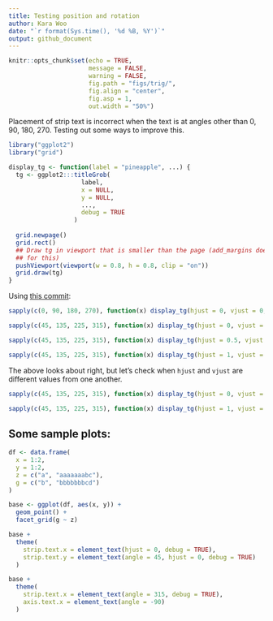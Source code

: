 ```yaml
---
title: Testing position and rotation
author: Kara Woo
date: "`r format(Sys.time(), '%d %B, %Y')`"
output: github_document
---
```


```r
knitr::opts_chunk$set(echo = TRUE,
                      message = FALSE,
                      warning = FALSE,
                      fig.path = "figs/trig/",
                      fig.align = "center",
                      fig.asp = 1,
                      out.width = "50%")
```

Placement of strip text is incorrect when the text is at angles other than 0,
90, 180, 270. Testing out some ways to improve this.

```r
library("ggplot2")
library("grid")
```

```r
display_tg <- function(label = "pineapple", ...) {
  tg <- ggplot2:::titleGrob(
                    label,
                    x = NULL,
                    y = NULL,
                    ...,
                    debug = TRUE
                  )
  
  grid.newpage()
  grid.rect()
  ## Draw tg in viewport that is smaller than the page (add_margins doesn't work
  ## for this)
  pushViewport(viewport(w = 0.8, h = 0.8, clip = "on"))
  grid.draw(tg)
}
```

Using [this commit](https://github.com/karawoo/ggplot2/commit/c655de255247feb2bcebb16c421eed37a6f4ca10):

```r
sapply(c(0, 90, 180, 270), function(x) display_tg(hjust = 0, vjust = 0, angle = x))
```

```r
sapply(c(45, 135, 225, 315), function(x) display_tg(hjust = 0, vjust = 0, angle = x))
```

```r
sapply(c(45, 135, 225, 315), function(x) display_tg(hjust = 0.5, vjust = 0.5, angle = x))
```

```r
sapply(c(45, 135, 225, 315), function(x) display_tg(hjust = 1, vjust = 1, angle = x))
```

The above looks about right, but let's check when `hjust` and `vjust` are
different values from one another.

```r
sapply(c(45, 135, 225, 315), function(x) display_tg(hjust = 0, vjust = 1, angle = x))
```

```r
sapply(c(45, 135, 225, 315), function(x) display_tg(hjust = 1, vjust = 0, angle = x))
```

## Some sample plots:

```r
df <- data.frame(
  x = 1:2,
  y = 1:2,
  z = c("a", "aaaaaaabc"),
  g = c("b", "bbbbbbbcd")
)

base <- ggplot(df, aes(x, y)) + 
  geom_point() +
  facet_grid(g ~ z)

base + 
  theme(
    strip.text.x = element_text(hjust = 0, debug = TRUE),
    strip.text.y = element_text(angle = 45, hjust = 0, debug = TRUE)
  )

base + 
  theme(
    strip.text.x = element_text(angle = 315, debug = TRUE),
    axis.text.x = element_text(angle = -90)
  )
```
